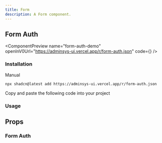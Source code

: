```yaml
---
title: Form
description: A Form component.
---
```


## Form Auth

<ComponentPreview
  name="form-auth-demo"
  openInV0Url="https://adminsys-ui.vercel.app/r/form-auth.json"
  code={<ComponentSource name="form-auth-demo" />}
/>

### Installation

<Tabs className="gap-0" defaultValue="cli">

<TabsList>
  <TabsTriggerShadcnCLI />
  <TabsTrigger className="cursor-pointer" value="manual">Manual</TabsTrigger>
</TabsList>

<TabsContent value="cli" className="[&>figure]:mb-0">

```package-install
npx shadcn@latest add https://adminsys-ui.vercel.app/r/form-auth.json
```

</TabsContent>

<TabsContent value="manual">

<Steps>

<Step>Copy and paste the following code into your project</Step>

<ComponentSource
  name="form-auth"
/>

</Steps>

</TabsContent>

</Tabs>

### Usage

<ComponentSource
  name="form-auth-demo"
  codeCollapsible
/>

## Props

### Form Auth

<AutoTypeTable path="./src/registry/components/auth/form/form-auth.tsx" name="FormAuthProps" />
